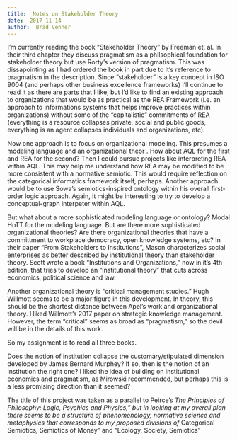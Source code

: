 ```yaml
---
title:  Notes on Stakeholder Theory
date:  2017-11-14
author:  Brad Venner
---
```


I'm currently reading the book "Stakeholder Theory" by Freeman et. al.  In their third chapter they discuss pragmatism as a philsophical foundation for stakeholder theory but use Rorty's version of pragmatism.  This was dissapointing as I had ordered the book in part due to it's reference to pragmatism in the description.  Since "stakeholder" is a key concept in ISO 9004 (and perhaps other business excellence frameworks) I'll continue to read it as there are parts that I like, but I'd like to find an existing approach to organizations that would be as practical as the REA Framework (i.e. an approach to informations systems that helps improve practices within organizations) without some of the "capitalistic" commitments of REA (everything is a resource collapses private, social and public goods, everything is an agent collapses individuals and organizations, etc).  

Now one approach is to focus on organizational modeling.  This presumes a modeling language and an organizational theor .  How about AQL for the first and REA for the second?  Then I could pursue projects like interpreting REA within AQL.  This may help me understand how REA may be modified to be more consistent with a normative semiotic.  This would require reflection on the categorical informatics framework itself, perhaps.  Another approach would be to use Sowa's semiotics-inspired ontology within his overall first-order logic approach.  Again, it might be interesting to try to develop a conceptual-graph interpeter within AQL.

But what about a more sophisticated modeling language or ontology?  Modal HoTT for the modeling language.  But are there more sophisticated organizational theories?  Are there organizational theories that have a committment to workplace democracy, open knowledge systems, etc?  In their paper "From Stakeholders to Institutions", Mason characterizes social enterprises as better described by institutional theory than stakeholder theory.  Scott wrote a book "Institutions and Organizations," now in it's 4th edition, that tries to develop an "institutional theory" that cuts across economics, political science and law.

Another organizational theory is "critical management studies."  Hugh Willmott seems to be a major figure in this development.  In theory, this should be the shortest distance between Apel's work and organizational theory.  I liked Willmott's 2017 paper on strategic knowledge management.  However, the term "critical" seems as broad as "pragmatism," so the devil will be in the details of this work.

So my assignment is to read all three books.

Does the notion of institution collapse the customary/stipulated dimension developed by James Bernard Murphey?  If so, then is the notion of an institution the right one?  I liked the idea of building on institutional economics and pragmatism, as Mirowski recommended, but perhaps this is a less promising direction than it seemed?

The title of this project was taken as a parallel to Peirce's *The Principles of Philosophy:  Logic, Psychics and Physics," but in looking at my overall plan there seems to be a structure of phenomenology, normative science and metaphysics that corresponds to my proposed divisions of *Categorical Semiotics*, *Semiotics of Money" and "Ecology, Society, Semiotics"  
